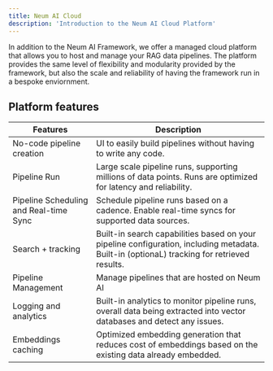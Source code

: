 ```yaml
---
title: Neum AI Cloud
description: 'Introduction to the Neum AI Cloud Platform'
---
```


In addition to the Neum AI Framework, we offer a managed cloud platform that allows you to host and manage your RAG data pipelines. The platform provides the same level of flexibility and modularity provided by the framework, but also the scale and reliability of having the framework run in a bespoke enviornment.

## Platform features

| Features                  | Description                         |
|---------------------------|-------------------------------------|
| No-code pipeline creation | UI to easily build pipelines without having to write any code. |
| Pipeline Run              | Large scale pipeline runs, supporting millions of data points. Runs are optimized for latency and reliability. |
| Pipeline Scheduling and Real-time Sync     | Schedule pipeline runs based on a cadence. Enable real-time syncs for supported data sources. |
| Search + tracking         | Built-in search capabilities based on your pipeline configuration, including metadata. Built-in (optionaL) tracking for retrieved results. |
| Pipeline Management       | Manage pipelines that are hosted on Neum AI |
| Logging and analytics     | Built-in analytics to monitor pipeline runs, overall data being extracted into vector databases and detect any issues.|
| Embeddings caching        | Optimized embedding generation that reduces cost of embeddings based on the existing data already embedded.|
